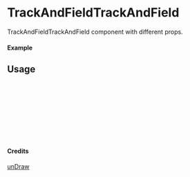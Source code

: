 
<Meta of={TrackAndFieldTrackAndField} title="unDraw/TrackAndFieldTrackAndField" />

# TrackAndFieldTrackAndField

TrackAndFieldTrackAndField component with different props.

#### Example

<Canvas of={TrackAndFieldTrackAndField.Primary} />

## Usage

```ts
import { TrackAndFieldTrackAndField } from "yadl-ui";

const Example = () => {
  return (
      <TrackAndFieldTrackAndField />
  );
};

export default Example;
```

#### Credits
[unDraw](https://undraw.co/illustrations)
